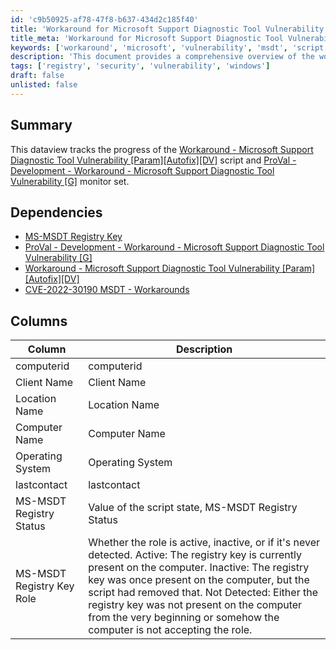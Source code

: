 ```yaml
---
id: 'c9b50925-af78-47f8-b637-434d2c185f40'
title: 'Workaround for Microsoft Support Diagnostic Tool Vulnerability'
title_meta: 'Workaround for Microsoft Support Diagnostic Tool Vulnerability'
keywords: ['workaround', 'microsoft', 'vulnerability', 'msdt', 'script', 'monitor']
description: 'This document provides a comprehensive overview of the workaround for the Microsoft Support Diagnostic Tool (MSDT) vulnerability, detailing its dependencies, tracking progress, and the status of associated registry keys.'
tags: ['registry', 'security', 'vulnerability', 'windows']
draft: false
unlisted: false
---
```

## Summary

This dataview tracks the progress of the [Workaround - Microsoft Support Diagnostic Tool Vulnerability [Param][Autofix][DV]](https://proval.itglue.com/DOC-5078775-10072208) script and [ProVal - Development - Workaround - Microsoft Support Diagnostic Tool Vulnerability [G]](https://proval.itglue.com/DOC-5078775-10072205) monitor set.

## Dependencies

- [MS-MSDT Registry Key](https://proval.itglue.com/DOC-5078775-10072204)
- [ProVal - Development - Workaround - Microsoft Support Diagnostic Tool Vulnerability [G]](https://proval.itglue.com/DOC-5078775-10072205)
- [Workaround - Microsoft Support Diagnostic Tool Vulnerability [Param][Autofix][DV]](https://proval.itglue.com/DOC-5078775-10072208)
- [CVE-2022-30190 MSDT - Workarounds](https://proval.itglue.com/DOC-5078775-10073331)

## Columns

| Column                        | Description                                                                                              |
|-------------------------------|----------------------------------------------------------------------------------------------------------|
| computerid                   | computerid                                                                                               |
| Client Name                  | Client Name                                                                                              |
| Location Name                | Location Name                                                                                            |
| Computer Name                | Computer Name                                                                                            |
| Operating System             | Operating System                                                                                         |
| lastcontact                  | lastcontact                                                                                              |
| MS-MSDT Registry Status      | Value of the script state, MS-MSDT Registry Status                                                     |
| MS-MSDT Registry Key Role    | Whether the role is active, inactive, or if it's never detected.  Active: The registry key is currently present on the computer.  Inactive: The registry key was once present on the computer, but the script had removed that.  Not Detected: Either the registry key was not present on the computer from the very beginning or somehow the computer is not accepting the role. |













